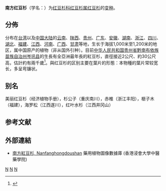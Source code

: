 {{Infraspeciesbox
| image = Taxus wallichiana var. mairei zmnh210.JPG
| image_caption = 南方红豆杉（浙江自然博物馆）
| status = VU 
| status_system = IUCN3.1
| status_ref =<ref name=IUCN>{{IUCN| id = 191659| taxon = ''Taxus mairei''| assessors = Yang, Y., Christian, T. & Li, N.| assessment_year = 2010| version = 2014.3| access-date=2015-05-26 }}</ref>
| genus = Taxus
| species = chinensis
| varietas = mairei
| authority = (Lemée & Lév.) W.C.Cheng et [[傅立国|L. K. Fu]]
| synonyms = 
* ''Taxus wallichiana'' var. ''mairei'' (Lemée & Lév.) [[傅立国|L. K. Fu]] et N.Li
}}

'''南方红豆杉'''（学名：{{lang|la|''Taxus chinensis'' var. ''mairei''}}）为[[红豆杉科|红豆杉科]][[红豆杉属|红豆杉属]][[红豆杉|红豆杉]]的[[变种|变种]]{{r|CPNI}}。

==分佈==
分布在[[台湾|台湾]]以及[[中国大陆|中国大陆]]的[[云南|云南]]、[[陕西|陕西]]、[[贵州|贵州]]、[[广东|广东]]、[[安徽|安徽]]、[[湖南|湖南]]、[[浙江|浙江]]、[[四川|四川]]、[[湖北|湖北]]、[[福建|福建]]、[[江西|江西]]、[[河南|河南]]、[[广西|广西]]、[[甘肃|甘肃]]等地，生长于海拔1,000米至1,200米的地区，属中国原产的植物（非从国外引种）。目前[[中华人民共和国|中华人民共和国]][[贵州省|贵州省]][[黔南布依族苗族自治州|黔南布依族苗族自治州]][[岑巩县|岑巩县]]的生長有全亞洲最年長的紅豆杉，直徑接近2公尺、約30公尺高，估計約有兩千歲<ref>{{cite news |url=http://www.xinhuanet.com/politics/2016-03/20/c_128815575.htm |title=贵州村民敬拜亚洲最大红豆杉 有千年树龄 |publisher=[[新華網|新華網]] |date=2016-03-20|access-date=2021-08-23 |language=zh |archive-date=2021-08-23|archive-url= https://web.archive.org/web/20210823094120/http://www.xinhuanet.com/politics/2016-03/20/c_128815575.htm |dead-url=no }}</ref>。與红豆杉的区别主要在葉片的形態：本物種的葉片常较宽长，多呈弯镰状{{r|CPNI}}。

== 别名 ==
美丽红豆杉（经济植物手册），杉公子（重庆南川），赤椎（浙江丰阳），榧子木（福建），海罗松（江西遂川），红叶水杉（江西井冈山）

==参考文献==
{{reflist |refs=
<ref name="CPNI">{{CPNI |id=109-48245
 |zh=南方红豆杉（变种）|binomial=Taxus chinensis (Pilg.) Rehder var. mairei |authority=(Lemée & H. Lév.) W. C. Cheng & L. K. Fu | access-date =2020-05-11 }}</ref>
}}

==外部連結==
* [http://libproject.hkbu.edu.hk/was40/detail?lang=ch&channelid=1288&searchword=herb_id=D00819 南方紅豆杉, Nanfanghongdoushan] {{Wayback|url=http://libproject.hkbu.edu.hk/was40/detail?lang=ch&channelid=1288&searchword=herb_id=D00819 |date=20190810163959 }} 藥用植物圖像數據庫 (香港浸會大學中醫藥學院) {{zh-hant}}{{en}}
{{Taxonbar|from=Q10908023}}

[[Category:红豆杉属|N]]
[[Category:有毒植物|N]]
[[Category:中國特有植物|N]]


{{植物小作品}}